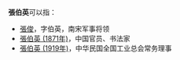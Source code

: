 '''張伯英'''可以指：
* [[張俊|張俊]]，字伯英，南宋军事将领
* [[張伯英_(1871年)|張伯英 (1871年)]]，中国官员、书法家
* [[張伯英_(1919年)|張伯英 (1919年)]]，中华民国全国工业总会常务理事

{{disambig}}
